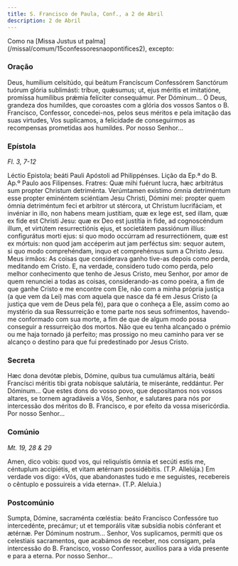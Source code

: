 ```yaml
---
title: S. Francisco de Paula, Conf., a 2 de Abril
description: 2 de Abril
---
```



<aside>
  Como na [Missa Justus ut palma](/missal/comum/15confessoresnaopontifices2),
  excepto:
</aside>

### Oração

<div class="side-by-side not-content">
  <span>
    Deus, humílium celsitúdo, qui beátum Francíscum Confessórem Sanctórum tuórum
    glória sublimásti: tríbue, quǽsumus; ut, ejus méritis et imitatióne,
    promíssa humílibus prǽmia felíciter consequámur. Per Dóminum... Ó Deus,
    grandeza dos humildes, que coroastes com a glória dos vossos Santos o B.
    Francisco, Confessor, concedei-nos, pelos seus méritos e pela imitação das
    suas virtudes, Vos suplicamos, a felicidade de conseguirmos as recompensas
    prometidas aos humildes. Por nosso Senhor...
  </span>
</div>

### Epístola

<em>Fl. 3, 7-12</em>

<div class="side-by-side not-content">
  <span>Léctio Epistola; beáti Pauli Apóstoli ad Philippénses.</span>
  <span>Lição da Ep.ª do B. Ap.º Paulo aos Filipenses.</span>
  <span>
    Fratres: Quæ mihi fuérunt lucra, hæc arbitrátus sum propter Christum
    detriménta. Verúmtamen exístimo ómnia detriméntum esse propter eminéntem
    sciéntiam Jesu Christi, Dómini mei: propter quem ómnia detriméntum feci et
    arbitror ut stércora, ut Christum lucrifáciam, et invéniar in illo, non
    habens meam justítiam, quæ ex lege est, sed illam, quæ ex fide est Christi
    Jesu: quæ ex Deo est justítia in fide, ad cognoscéndum illum, et virtútem
    resurrectiónis ejus, et societátem passiónum illíus: configurátus morti
    ejus: si quo modo occúrram ad resurrectiónem, quæ est ex mórtuis: non quod
    jam accéperim aut jam perféctus sim: sequor autem, si quo modo comprehéndam,
    inquo et comprehénsus sum a Christo Jesu. Meus irmãos: As coisas que
    considerava ganho tive-as depois como perda, meditando em Cristo. E, na
    verdade, considero tudo como perda, pelo melhor conhecimento que tenho de
    Jesus Cristo, meu Senhor, por amor de quem renunciei a todas as coisas,
    considerando-as como poeira, a fim de que ganhe Cristo e me encontre com
    Ele, não com a minha própria justiça (a que vem da Lei) mas com aquela que
    nasce da fé em Jesus Cristo (a justiça que vem de Deus pela fé), para que o
    conheça a Ele, assim como ao mystério da sua Ressurreição e tome parte nos
    seus sofrimentos, havendo-me conformado com sua morte, a fim de que de algum
    modo possa conseguir a ressurreição dos mortos. Não que eu tenha alcançado o
    prémio ou me haja tornado já perfeito; mas prossigo no meu caminho para ver
    se alcanço o destino para que fui predestinado por Jesus Cristo.
  </span>
</div>

### Secreta

<div class="side-by-side not-content">
  <span>
    Hæc dona devótæ plebis, Dómine, quibus tua cumulámus altária, beáti
    Francísci méritis tibi grata nobísque salutária, te miseránte, reddántur.
    Per Dóminum... Que estes dons do vosso povo, que depositamos nos vossos
    altares, se tornem agradáveis a Vós, Senhor, e salutares para nós por
    intercessão dos méritos do B. Francisco, e por efeito da vossa misericórdia.
    Por nosso Senhor...
  </span>
</div>

### Comúnio

<em>Mt. 19, 28 & 29</em>

<div class="side-by-side not-content">
  <span>
    Amen, dico vobis: quod vos, qui reliquístis ómnia et secúti estis me,
    céntuplum accipiétis, et vitam ætérnam possidébitis. (T.P. Allelúja.) Em
    verdade vos digo: «Vós, que abandonastes tudo e me seguistes, recebereis o
    cêntuplo e possuireis a vida eterna». (T.P. Aleluia.)
  </span>
</div>

### Postcomúnio

<div class="side-by-side not-content">
  <span>
    Sumpta, Dómine, sacraménta cœléstia: beáto Francísco Confessóre tuo
    intercedénte, precámur; ut et temporális vitæ subsídia nobis cónferant et
    ætérnæ. Per Dóminum nostrum... Senhor, Vos suplicamos, permiti que os
    celestiais sacramentos, que acabámos de receber, nos consigam, pela
    intercessão do B. Francisco, vosso Confessor, auxílios para a vida presente
    e para a eterna. Por nosso Senhor...
  </span>
</div>
